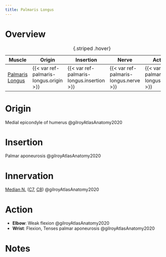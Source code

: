 ```yaml
---
title: Palmaris Longus
---
```



# Overview

| Muscle  | Origin | Insertion | Nerve | Action |
|------|--------|-------|----------|--------|
| [Palmaris Longus]({{< var ref-palmaris-longus.path >}}) | {{< var ref-palmaris-longus.origin >}} | {{< var ref-palmaris-longus.insertion >}} | {{< var ref-palmaris-longus.nerve >}} | {{< var ref-palmaris-longus.action >}} |
: {.striped .hover}



# Origin {#origin}

Medial epicondyle of humerus @gilroyAtlasAnatomy2020

# Insertion {#insertion}

Palmar aponeurosis @gilroyAtlasAnatomy2020

# Innervation {#innervation}
[Median N.]({{< var ref-median-nerve.path >}}) ([C7]({{< var ref-nerve-root.c7 >}}), [C8]({{< var ref-nerve-root.c8 >}})) @gilroyAtlasAnatomy2020

# Action {#action}

- **Elbow**: Weak flexion @gilroyAtlasAnatomy2020
- **Wrist**: Flexion, Tenses palmar aponeurosis @gilroyAtlasAnatomy2020




# Notes